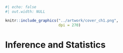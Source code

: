 ```r
#| echo: false
#| out.width: NULL

knitr::include_graphics("../artwork/cover_ch1.png", 
                        dpi = 270)
```

# Inference and Statistics {#sec-ch1}
